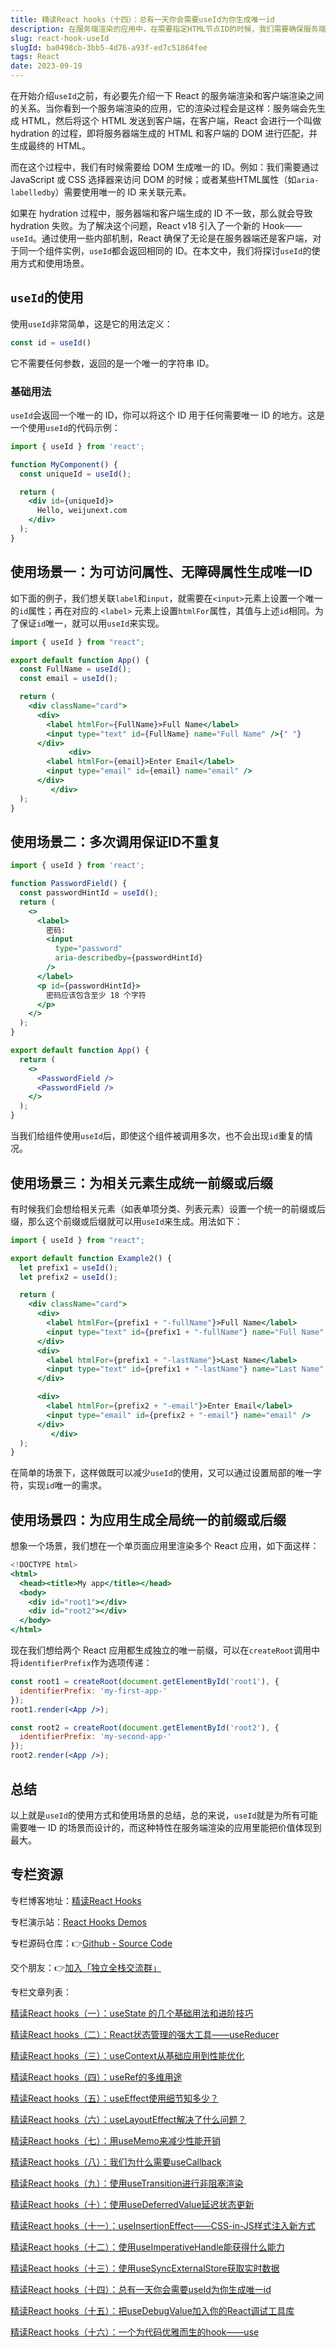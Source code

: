 ```yaml
---
title: 精读React hooks（十四）：总有一天你会需要useId为你生成唯一id
description: 在服务端渲染的应用中，在需要指定HTML节点ID的时候，我们需要确保服务端和客户端hydration后HTML可以正确合并，React v18推出的useId就是用来解决这个问题的。
slug: react-hook-useId
slugId: ba0498cb-3bb5-4d76-a93f-ed7c51864fee
tags: React
date: 2023-09-19
---
```


在开始介绍`useId`之前，有必要先介绍一下 React 的服务端渲染和客户端渲染之间的关系。当你看到一个服务端渲染的应用，它的渲染过程会是这样：服务端会先生成 HTML，然后将这个 HTML 发送到客户端，在客户端，React 会进行一个叫做 hydration 的过程，即将服务器端生成的 HTML 和客户端的 DOM 进行匹配，并生成最终的 HTML。

而在这个过程中，我们有时候需要给 DOM 生成唯一的 ID。例如：我们需要通过 JavaScript 或 CSS 选择器来访问 DOM 的时候；或者某些HTML属性（如`aria-labelledby`）需要使用唯一的 ID 来关联元素。

如果在 hydration 过程中，服务器端和客户端生成的 ID 不一致，那么就会导致 hydration 失败。为了解决这个问题，React v18 引入了一个新的 Hook——`useId`。通过使用一些内部机制，React 确保了无论是在服务器端还是客户端，对于同一个组件实例，`useId`都会返回相同的 ID。在本文中，我们将探讨`useId`的使用方式和使用场景。

## `useId`的使用

使用`useId`非常简单，这是它的用法定义：

```jsx
const id = useId()
```

它不需要任何参数，返回的是一个唯一的字符串 ID。

### 基础用法

`useId`会返回一个唯一的 ID，你可以将这个 ID 用于任何需要唯一 ID 的地方。这是一个使用`useId`的代码示例：

```jsx
import { useId } from 'react';

function MyComponent() {
  const uniqueId = useId();

  return (
    <div id={uniqueId}>
      Hello, weijunext.com
    </div>
  );
}
```

## 使用场景一：为可访问属性、无障碍属性生成唯一ID

如下面的例子，我们想关联`label`和`input`，就需要在`<input>`元素上设置一个唯一的`id`属性；再在对应的 `<label>` 元素上设置`htmlFor`属性，其值与上述`id`相同。为了保证`id`唯一，就可以用`useId`来实现。

```jsx
import { useId } from "react";

export default function App() {
  const FullName = useId();
  const email = useId();

  return (
    <div className="card">
      <div>
        <label htmlFor={FullName}>Full Name</label>
        <input type="text" id={FullName} name="Full Name" />{" "}
      </div>
			 <div>
        <label htmlFor={email}>Enter Email</label>
        <input type="email" id={email} name="email" />
      </div>
		 </div>
  );
}
```

## 使用场景二：多次调用保证ID不重复

```jsx
import { useId } from 'react';

function PasswordField() {
  const passwordHintId = useId();
  return (
    <>
      <label>
        密码:
        <input
          type="password"
          aria-describedby={passwordHintId}
        />
      </label>
      <p id={passwordHintId}>
        密码应该包含至少 18 个字符
      </p>
    </>
  );
}

export default function App() {
  return (
    <>
      <PasswordField />
      <PasswordField />
    </>
  );
}
```

当我们给组件使用`useId`后，即使这个组件被调用多次，也不会出现`id`重复的情况。

## 使用场景三：为相关元素生成统一前缀或后缀

有时候我们会想给相关元素（如表单项分类、列表元素）设置一个统一的前缀或后缀，那么这个前缀或后缀就可以用`useId`来生成。用法如下：

```jsx
import { useId } from "react";

export default function Example2() {
  let prefix1 = useId();
  let prefix2 = useId();

  return (
    <div className="card">
      <div>
        <label htmlFor={prefix1 + "-fullName"}>Full Name</label>
        <input type="text" id={prefix1 + "-fullName"} name="Full Name" />
      </div>
      <div>
        <label htmlFor={prefix1 + "-lastName"}>Last Name</label>
        <input type="text" id={prefix1 + "-lastName"} name="Last Name" />
      </div>

      <div>
        <label htmlFor={prefix2 + "-email"}>Enter Email</label>
        <input type="email" id={prefix2 + "-email"} name="email" />
      </div>
		 </div>
  );
}
```

在简单的场景下，这样做既可以减少`useId`的使用，又可以通过设置局部的唯一字符，实现`id`唯一的需求。

## 使用场景四：为应用生成全局统一的前缀或后缀

想象一个场景，我们想在一个单页面应用里渲染多个 React 应用，如下面这样：

```jsx
<!DOCTYPE html>
<html>
  <head><title>My app</title></head>
  <body>
    <div id="root1"></div>
    <div id="root2"></div>
  </body>
</html>
```

现在我们想给两个 React 应用都生成独立的唯一前缀，可以在`createRoot`调用中将`identifierPrefix`作为选项传递：

```jsx
const root1 = createRoot(document.getElementById('root1'), {
  identifierPrefix: 'my-first-app-'
});
root1.render(<App />);

const root2 = createRoot(document.getElementById('root2'), {
  identifierPrefix: 'my-second-app-'
});
root2.render(<App />);
```

## 总结

以上就是`useId`的使用方式和使用场景的总结，总的来说，`useId`就是为所有可能需要唯一 ID 的场景而设计的，而这种特性在服务端渲染的应用里能把价值体现到最大。


## 专栏资源

专栏博客地址：[精读React Hooks](/tag/React)

专栏演示站：[React Hooks Demos](https://nextjs.weijunext.com/hooks)

专栏源码仓库：👉[Github - Source Code](https://github.com/weijunext/nextjs-learn-demos)

交个朋友：👉[加入「独立全栈交流群」](/make-a-friend)

专栏文章列表：

[精读React hooks（一）：useState 的几个基础用法和进阶技巧](/article/react-hook-useState)

[精读React hooks（二）：React状态管理的强大工具——useReducer](/article/react-hook-useReducer)

[精读React hooks（三）：useContext从基础应用到性能优化](/article/react-hook-useContext)

[精读React hooks（四）：useRef的多维用途](/article/react-hook-useRef)

[精读React hooks（五）：useEffect使用细节知多少？](/article/react-hook-useEffect)

[精读React hooks（六）：useLayoutEffect解决了什么问题？](/article/react-hook-useLayoutEffect)

[精读React hooks（七）：用useMemo来减少性能开销](/article/react-hook-useMemo)

[精读React hooks（八）：我们为什么需要useCallback](/article/react-hook-useCallback)

[精读React hooks（九）：使用useTransition进行非阻塞渲染](/article/react-hook-useTransition)

[精读React hooks（十）：使用useDeferredValue延迟状态更新](/article/react-hook-useDeferredValue)

[精读React hooks（十一）：useInsertionEffect——CSS-in-JS样式注入新方式](/article/react-hook-useInsertionEffect)

[精读React hooks（十二）：使用useImperativeHandle能获得什么能力](/article/react-hook-useImperativeHandle)

[精读React hooks（十三）：使用useSyncExternalStore获取实时数据](/article/react-hook-useSyncExternalStore)

[精读React hooks（十四）：总有一天你会需要useId为你生成唯一id](/article/react-hook-useId)

[精读React hooks（十五）：把useDebugValue加入你的React调试工具库](/article/react-hook-useDebugValue)

[精读React hooks（十六）：一个为代码优雅而生的hook——use](/article/react-hook-use)